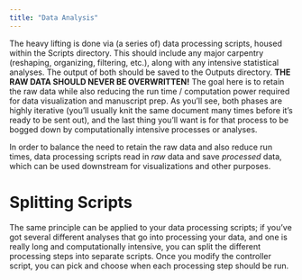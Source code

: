 ```yaml
---
title: "Data Analysis"
---
```


The heavy lifting is done via (a series of) data processing scripts, housed within the Scripts directory. This should include any major carpentry (reshaping, organizing, filtering, etc.), along with any intensive statistical analyses. The output of both should be saved to the Outputs directory. **THE RAW DATA SHOULD NEVER BE OVERWRITTEN!** The goal here is to retain the raw data while also reducing the run time / computation power required for data visualization and manuscript prep. As you'll see, both phases are highly iterative (you'll usually knit the same document many times before it's ready to be sent out), and the last thing you'll want is for that process to be bogged down by computationally intensive processes or analyses.

In order to balance the need to retain the raw data and also reduce run times, data processing scripts read in *raw* data and save *processed* data, which can be used downstream for visualizations and other purposes.

# Splitting Scripts 

The same principle can be applied to your data processing scripts; if you've got several different analyses that go into processing your data, and one is really long and computationally intensive, you can split the different processing steps into separate scripts. Once you modify the controller script, you can pick and choose when each processing step should be run.
